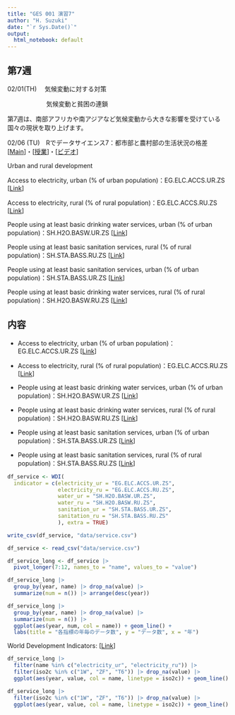 ```yaml
---
title: "GES 001 演習7"
author: "H. Suzuki"
date: "`r Sys.Date()`"
output:
  html_notebook: default
---
```


## 第7週

02/01(TH) 　気候変動に対する対策

　　　　　　 気候変動と貧困の連鎖

第7週は、南部アフリカや南アジアなど気候変動から大きな影響を受けている国々の現状を取り上げます。

02/06 (TU)　Rでデータサイエンス7：都市部と農村部の生活状況の格差　 [[Main](https://ds-sl.github.io/intro2r/ges001/ges001-main.nb.html)]・[[授業](https://ds-sl.github.io/intro2r/ges001/ges00120.nb.html)]・[[ビデオ](https://youtu.be/e0hdeQhi4xw)]

Urban and rural development

Access to electricity, urban (% of urban population)：EG.ELC.ACCS.UR.ZS [[Link](https://data.worldbank.org/indicator/EG.ELC.ACCS.UR.ZS)]

Access to electricity, rural (% of rural population)：EG.ELC.ACCS.RU.ZS [[Link](https://data.worldbank.org/indicator/EG.ELC.ACCS.RU.ZS)]

People using at least basic drinking water services, urban (% of urban population)：SH.H2O.BASW.UR.ZS [[Link](https://data.worldbank.org/indicator/SH.H2O.BASW.ZS)]

People using at least basic sanitation services, rural (% of rural population)：SH.STA.BASS.RU.ZS [[Link](https://data.worldbank.org/indicator/SH.STA.BASS.RU.ZS)]

People using at least basic sanitation services, urban (% of urban population)：SH.STA.BASS.UR.ZS [[Link](https://data.worldbank.org/indicator/SH.STA.BASS.UR.ZS)]

People using at least basic drinking water services, rural (% of rural population)：SH.H2O.BASW.RU.ZS [[Link](https://data.worldbank.org/indicator/SH.H2O.BASW.RU.ZS)]

## 内容

-   Access to electricity, urban (% of urban population)：EG.ELC.ACCS.UR.ZS [[Link](https://data.worldbank.org/indicator/EG.ELC.ACCS.UR.ZS)]

-   Access to electricity, rural (% of rural population)：EG.ELC.ACCS.RU.ZS [[Link](https://data.worldbank.org/indicator/EG.ELC.ACCS.RU.ZS)]

-   People using at least basic drinking water services, urban (% of urban population)：SH.H2O.BASW.UR.ZS [[Link](https://data.worldbank.org/indicator/SH.H2O.BASW.ZS)]

-   People using at least basic drinking water services, rural (% of rural population)：SH.H2O.BASW.RU.ZS [[Link](https://data.worldbank.org/indicator/SH.H2O.BASW.RU.ZS)]

-   People using at least basic sanitation services, urban (% of urban population)：SH.STA.BASS.UR.ZS [[Link](https://data.worldbank.org/indicator/SH.STA.BASS.UR.ZS)]

-   People using at least basic sanitation services, rural (% of rural population)：SH.STA.BASS.RU.ZS [[Link](https://data.worldbank.org/indicator/SH.STA.BASS.RU.ZS)]

```r
df_service <- WDI(
  indicator = c(electricity_ur = "EG.ELC.ACCS.UR.ZS",
                electricity_ru = "EG.ELC.ACCS.RU.ZS",
                water_ur = "SH.H2O.BASW.UR.ZS",
                water_ru = "SH.H2O.BASW.RU.ZS",
                sanitation_ur = "SH.STA.BASS.UR.ZS",
                sanitation_ru = "SH.STA.BASS.RU.ZS"
                ), extra = TRUE)
```

```r
write_csv(df_service, "data/service.csv")
```

```r
df_service <- read_csv("data/service.csv")
```

```r
df_service_long <- df_service |> 
  pivot_longer(7:12, names_to = "name", values_to = "value")
```

```r
df_service_long |> 
  group_by(year, name) |> drop_na(value) |>
  summarize(num = n()) |> arrange(desc(year))
```

```r
df_service_long |> 
  group_by(year, name) |> drop_na(value) |>
  summarize(num = n()) |> 
  ggplot(aes(year, num, col = name)) + geom_line() +
  labs(title = "各指標の年毎のデータ数", y = "データ数", x = "年")
```

World Development Indicators: [[Link](https://datacatalog.worldbank.org/search/dataset/0037712/World-Development-Indicators)]

```r
df_service_long |> 
  filter(name %in% c("electricity_ur", "electricity_ru")) |>
  filter(iso2c %in% c("1W", "ZF", "T6")) |> drop_na(value) |>
  ggplot(aes(year, value, col = name, linetype = iso2c)) + geom_line()
```

```r
df_service_long |> 
  filter(iso2c %in% c("1W", "ZF", "T6")) |> drop_na(value) |>
  ggplot(aes(year, value, col = name, linetype = iso2c)) + geom_line()
```

